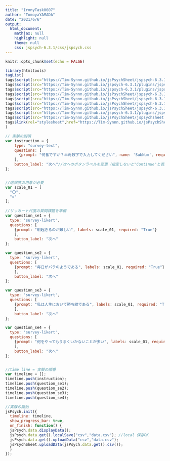 ---
title: "IronyTask0607"
author: "TomoyaYAMADA"
date: "2021/6/6"
output:
  html_document:
    mathjax: null
    highlight: null
    theme: null
    css: jspsych-6.3.1/css/jspsych.css
---

```{r setup, include=FALSE}
knitr::opts_chunk$set(echo = FALSE)
```

```{r}
library(htmltools)
tagList(
tags$script(src="https://Tim-Synnn.github.io/jsPsychSheet/jspsych-6.3.1/jspsych.js"),
tags$script(src="https://Tim-Synnn.github.io/jspsych-6.3.1/plugins/jspsych-html-keyboard-response.js"),
tags$script(src="https://Tim-Synnn.github.io/jspsych-6.3.1/plugins/jspsych-image-keyboard-response.js"),
tags$script(src="https://Tim-Synnn.github.io/jsPsychSheet/jspsych-6.3.1/plugins/jspsych-instructions.js"),
tags$script(src="https://Tim-Synnn.github.io/jsPsychSheet/jspsych-6.3.1/plugins/jspsych-survey-text.js"),
tags$script(src="https://Tim-Synnn.github.io/jsPsychSheet/jspsych-6.3.1/plugins/jspsych-survey-likert.js"),
tags$script(src="https://Tim-Synnn.github.io/jsPsychSheet/jspsych-6.3.1/plugins/jspsych-survey-multi-choice.js"),
tags$script(src="https://Tim-Synnn.github.io/jspsych-6.3.1/plugins/jspsych-fullscreen.js"),
tags$script(src="https://Tim-Synnn.github.io/jsPsychSheet/jspsychsheet.js"),
tags$link(rel="stylesheet",href="https://Tim-Synnn.github.io/jsPsychSheet/jspsychsheet.css")
)
```


```{js}
// 実験の説明
var instruction = {
    type: "survey-text",
    questions: [
      {prompt: "何番ですか？半角数字で入力してください", name: 'SubNum', required:"True"}
    ],
    button_label: "次へ"//次へのボタンラベルを変更（指定しないと"Continue"と表示される）
};


//選択肢の用意が必要
var scale_01 = [
  "〇", 
  "✕"
];
 
//リッカート尺度の質問課題を準備
var question_se1 = {
  type: 'survey-likert',
  questions: [
    {prompt: "朝起きるのが難しい", labels: scale_01, required: "True"}
    ],
    button_label: "次へ"
};

var question_se2 = {
  type: 'survey-likert',
  questions: [
    {prompt: "毎日がバラのようである", labels: scale_01, required: "True"}
    ],
    button_label: "次へ"
};

var question_se3 = {
  type: 'survey-likert',
  questions: [
    {prompt: "私は人生において勝ち組である", labels: scale_01, required: "True"}
    ],
    button_label: "次へ"
};

var question_se4 = {
  type: 'survey-likert',
  questions: [
    {prompt: "何をやってもうまくいかないことが多い", labels: scale_01, required: "True"}
    ],
    button_label: "次へ"
};


//time line = 実験の順番
var timeline = [];
timeline.push(instruction);
timeline.push(question_se1);
timeline.push(question_se2);
timeline.push(question_se3);
timeline.push(question_se4);

//実験の開始
jsPsych.init({
  timeline: timeline,
  show_progress_bar: true,
  on_finish: function() {
  jsPsych.data.displayData();
  jsPsych.data.get().localSave("csv","data.csv"); //local 保存OK
  jsPsych.data.get().uploadData("csv","data.csv");
  jsPsychSheet.uploadData(jsPsych.data.get().csv());
  }
});
```

